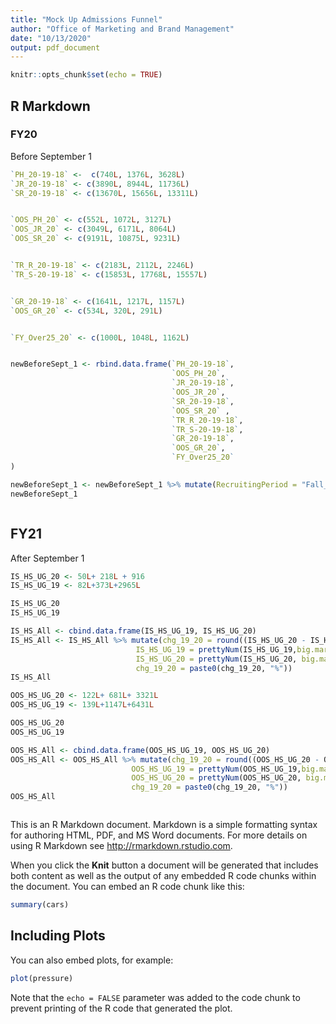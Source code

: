 ```yaml
---
title: "Mock Up Admissions Funnel"
author: "Office of Marketing and Brand Management"
date: "10/13/2020"
output: pdf_document
---
```


```r
knitr::opts_chunk$set(echo = TRUE)
```

## R Markdown

### FY20

Before September 1

```r
`PH_20-19-18` <-  c(740L, 1376L, 3628L)
`JR_20-19-18` <- c(3890L, 8944L, 11736L)
`SR_20-19-18` <- c(13670L, 15656L, 13311L)


`OOS_PH_20` <- c(552L, 1072L, 3127L)
`OOS_JR_20` <- c(3049L, 6171L, 8064L)
`OOS_SR_20` <- c(9191L, 10875L, 9231L)


`TR_R_20-19-18` <- c(2183L, 2112L, 2246L)
`TR_S-20-19-18` <- c(15853L, 17768L, 15557L)


`GR_20-19-18` <- c(1641L, 1217L, 1157L)
`OOS_GR_20` <- c(534L, 320L, 291L)


`FY_Over25_20` <- c(1000L, 1048L, 1162L)


newBeforeSept_1 <- rbind.data.frame(`PH_20-19-18`, 
                                    `OOS_PH_20`,
                                    `JR_20-19-18`, 
                                    `OOS_JR_20`, 
                                    `SR_20-19-18`,
                                    `OOS_SR_20` ,
                                    `TR_R_20-19-18`,
                                    `TR_S-20-19-18`,
                                    `GR_20-19-18`,
                                    `OOS_GR_20`,
                                    `FY_Over25_20` 
)

newBeforeSept_1 <- newBeforeSept_1 %>% mutate(RecruitingPeriod = "Fall_2020")
newBeforeSept_1



```

## FY21 

After September 1




```r
IS_HS_UG_20 <- 50L+ 218L + 916
IS_HS_UG_19 <- 82L+373L+2965L

IS_HS_UG_20
IS_HS_UG_19

IS_HS_All <- cbind.data.frame(IS_HS_UG_19, IS_HS_UG_20)
IS_HS_All <- IS_HS_All %>% mutate(chg_19_20 = round((IS_HS_UG_20 - IS_HS_UG_19)/IS_HS_UG_19,2)*100, 
                            IS_HS_UG_19 = prettyNum(IS_HS_UG_19,big.mark = ","), 
                            IS_HS_UG_20 = prettyNum(IS_HS_UG_20, big.mark = ","),
                            chg_19_20 = paste0(chg_19_20, "%"))
IS_HS_All
```


```r
OOS_HS_UG_20 <- 122L+ 681L+ 3321L
OOS_HS_UG_19 <- 139L+1147L+6431L

OOS_HS_UG_20
OOS_HS_UG_19

OOS_HS_All <- cbind.data.frame(OOS_HS_UG_19, OOS_HS_UG_20)
OOS_HS_All <- OOS_HS_All %>% mutate(chg_19_20 = round((OOS_HS_UG_20 - OOS_HS_UG_19)/OOS_HS_UG_19,2)*100, 
                           OOS_HS_UG_19 = prettyNum(OOS_HS_UG_19,big.mark = ","), 
                           OOS_HS_UG_20 = prettyNum(OOS_HS_UG_20, big.mark = ","),
                           chg_19_20 = paste0(chg_19_20, "%"))
OOS_HS_All
```

```r



```


This is an R Markdown document. Markdown is a simple formatting syntax for authoring HTML, PDF, and MS Word documents. For more details on using R Markdown see <http://rmarkdown.rstudio.com>.

When you click the **Knit** button a document will be generated that includes both content as well as the output of any embedded R code chunks within the document. You can embed an R code chunk like this:

```r
summary(cars)
```

## Including Plots

You can also embed plots, for example:

```r
plot(pressure)
```

Note that the `echo = FALSE` parameter was added to the code chunk to prevent printing of the R code that generated the plot.
